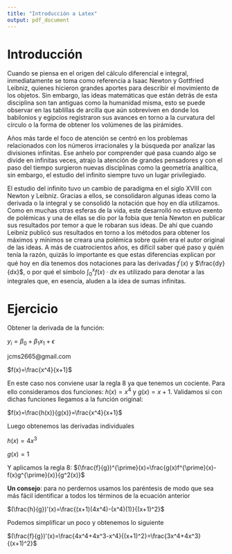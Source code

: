 ---
title: "Introducción a Latex"
output: pdf_document
---

\vspace{5mm}


\newpage

# Introducción

Cuando se piensa en el origen del cálculo diferencial e integral, inmediatamente se toma como referencia a Isaac Newton y Gottfried Leibniz, quienes hicieron grandes aportes para describir el movimiento de los objetos. Sin embargo, las ideas matemáticas que están detrás de esta disciplina son tan antiguas como la humanidad misma, esto se puede observar en las tablillas de arcilla que aún sobreviven en donde los babilonios y egipcios registraron sus avances en torno a la curvatura del círculo o la forma de obtener los volúmenes de las pirámides. 

\vspace{5mm}

Años más tarde el foco de atención se centró en los problemas relacionados con los números irracionales y la búsqueda por analizar las divisiones infinitas. Ese anhelo por comprender qué pasa cuando algo se divide en infinitas veces, atrajo la atención de grandes pensadores y con el paso del tiempo surgieron nuevas disciplinas como la geometría analítica, sin embargo, el estudio del infinito siempre tuvo un lugar privilegiado.

\vspace{5mm}

El estudio del infinito tuvo un cambio de paradigma en el siglo XVIII con Newton y Leibniz. Gracias a ellos, se consolidaron algunas ideas como la derivada o la integral y se consolidó la notación que hoy en día utilizamos. Como en muchas otras esferas de la vida, este desarrolló no estuvo exento de polémicas y una de ellas se dio por la fobia que tenía Newton en publicar sus resultados por temor a que le robaran sus ideas. De ahí que cuando Leibniz publicó sus resultados en torno a los métodos para obtener los máximos y mínimos se creara una polémica sobre quién era el autor original de las ideas. A más de cuatrocientos años, es difícil saber qué paso y quién tenía la razón, quizás lo  importante es que estas diferencias explican por qué hoy en día tenemos dos notaciones para las derivadas $f^{\prime}(x)$ y $\frac{dy}{dx}$, o  por qué el símbolo $\int_{0}^{x} f(x) \cdot dx$ es utilizado para denotar a las integrales que, en esencia, aluden a la idea de sumas infinitas. 


\newpage


# Ejercicio

Obtener la derivada de la función: 

$y_i=\beta_0+\beta_1x_1+\epsilon$


jcms2665@gmail.com
 
$f(x)=\frac{x^4}{x+1}$

\vspace{5mm}

En este caso nos conviene usar la regla 8 ya que tenemos un cociente. Para ello consideramos dos funciones: $h(x)=x^4$ y $g(x)=x+1$. Validamos si con dichas funciones llegamos a la función original:

$f(x)=\frac{h(x)}{g(x)}=\frac{x^4}{x+1}$

Luego obtenemos las derivadas individuales 

\vspace{5mm}

$h(x)=4x^3$

\vspace{5mm}

$g(x)=1$

\vspace{5mm}

Y aplicamos la regla 8:
$(\frac{f}{g})^{\prime}(x)=\frac{g(x)f^{\prime}(x)-f(x)g^{\prime}(x)}{g^2(x)}$

\vspace{5mm}

**Un consejo**: para no perdernos usamos los paréntesis de modo que sea más fácil identificar a todos los términos de la ecuación anterior 

\vspace{5mm}

$(\frac{h}{g})'(x)=\frac{(x+1)(4x^4)-(x^4)(1)}{(x+1)^2}$

\vspace{5mm}

Podemos simplificar un poco y obtenemos lo siguiente 

\vspace{5mm}

$(\frac{f}{g})'(x)=\frac{4x^4+4x^3-x^4}{(x+1)^2}=\frac{3x^4+4x^3}{(x+1)^2}$
